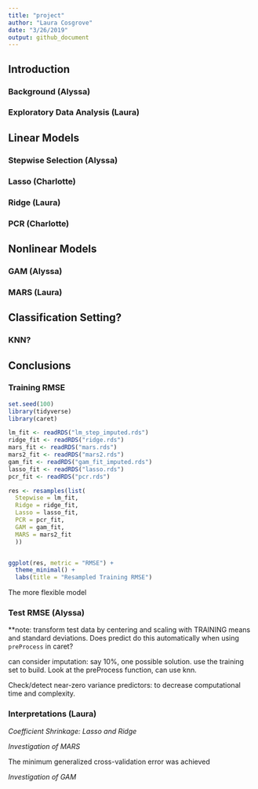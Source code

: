 ```yaml
---
title: "project"
author: "Laura Cosgrove"
date: "3/26/2019"
output: github_document
---
```

## Introduction
### Background (Alyssa)
### Exploratory Data Analysis (Laura)

## Linear Models

### Stepwise Selection (Alyssa)

### Lasso (Charlotte)

### Ridge (Laura)

### PCR (Charlotte)

## Nonlinear Models

### GAM (Alyssa)

### MARS (Laura)

## Classification Setting?

### KNN?

## Conclusions 

### Training RMSE

```r
set.seed(100)
library(tidyverse)
library(caret)

lm_fit <- readRDS("lm_step_imputed.rds")
ridge_fit <- readRDS("ridge.rds")
mars_fit <- readRDS("mars.rds")
mars2_fit <- readRDS("mars2.rds")
gam_fit <- readRDS("gam_fit_imputed.rds")
lasso_fit <- readRDS("lasso.rds")
pcr_fit <- readRDS("pcr.rds")

res <- resamples(list(
  Stepwise = lm_fit,
  Ridge = ridge_fit,
  Lasso = lasso_fit,
  PCR = pcr_fit,
  GAM = gam_fit,
  MARS = mars2_fit
  ))


ggplot(res, metric = "RMSE") +
  theme_minimal() +
  labs(title = "Resampled Training RMSE")
```

The more flexible model 

### Test RMSE (Alyssa)

**note: transform test data by centering and scaling with TRAINING means and standard deviations. Does predict do this automatically when using `preProcess` in caret?

can consider imputation: say 10%, one possible solution. use the training set to build. Look at the preProcess function, can use knn. 

Check/detect near-zero variance predictors: to decrease computational time and complexity.



### Interpretations (Laura)

_Coefficient Shrinkage: Lasso and Ridge_

_Investigation of MARS_

The minimum generalized cross-validation error was achieved

_Investigation of GAM_
